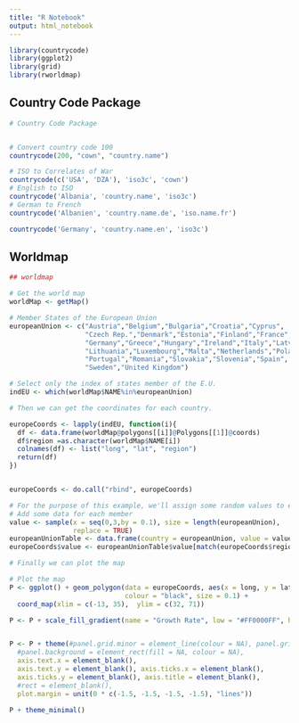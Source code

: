 ```yaml
---
title: "R Notebook"
output: html_notebook
---
```

```r
library(countrycode)
library(ggplot2)
library(grid)
library(rworldmap)
```

## Country Code Package
```r
# Country Code Package


# Convert country code 100
countrycode(200, "cown", "country.name")

# ISO to Correlates of War
countrycode(c('USA', 'DZA'), 'iso3c', 'cown')
# English to ISO
countrycode('Albania', 'country.name', 'iso3c')
# German to French
countrycode('Albanien', 'country.name.de', 'iso.name.fr')

countrycode('Germany', 'country.name.en', 'iso3c')

```

## Worldmap

```r
## worldmap

# Get the world map
worldMap <- getMap()

# Member States of the European Union
europeanUnion <- c("Austria","Belgium","Bulgaria","Croatia","Cyprus",
                   "Czech Rep.","Denmark","Estonia","Finland","France",
                   "Germany","Greece","Hungary","Ireland","Italy","Latvia",
                   "Lithuania","Luxembourg","Malta","Netherlands","Poland",
                   "Portugal","Romania","Slovakia","Slovenia","Spain",
                   "Sweden","United Kingdom")

# Select only the index of states member of the E.U.
indEU <- which(worldMap$NAME%in%europeanUnion)

# Then we can get the coordinates for each country.

europeCoords <- lapply(indEU, function(i){
  df <- data.frame(worldMap@polygons[[i]]@Polygons[[1]]@coords)
  df$region =as.character(worldMap$NAME[i])
  colnames(df) <- list("long", "lat", "region")
  return(df)
})


europeCoords <- do.call("rbind", europeCoords)

# For the purpose of this example, we'll assign some random values to each country.
# Add some data for each member
value <- sample(x = seq(0,3,by = 0.1), size = length(europeanUnion),
                replace = TRUE)
europeanUnionTable <- data.frame(country = europeanUnion, value = value)
europeCoords$value <- europeanUnionTable$value[match(europeCoords$region,europeanUnionTable$country)]

# Finally we can plot the map 

# Plot the map
P <- ggplot() + geom_polygon(data = europeCoords, aes(x = long, y = lat, group = region, fill = value),
                             colour = "black", size = 0.1) +
  coord_map(xlim = c(-13, 35),  ylim = c(32, 71))

P <- P + scale_fill_gradient(name = "Growth Rate", low = "#FF0000FF", high = "#FFFF00FF", na.value = "grey50")


P <- P + theme(#panel.grid.minor = element_line(colour = NA), panel.grid.minor = element_line(colour = NA),
  #panel.background = element_rect(fill = NA, colour = NA),
  axis.text.x = element_blank(),
  axis.text.y = element_blank(), axis.ticks.x = element_blank(),
  axis.ticks.y = element_blank(), axis.title = element_blank(),
  #rect = element_blank(),
  plot.margin = unit(0 * c(-1.5, -1.5, -1.5, -1.5), "lines"))

P + theme_minimal()
```


